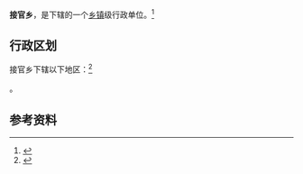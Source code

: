 {{中国乡级行政区|42/09/82/203/000}}

'''接官乡'''，是{{PRC admin/fullname|42/09/82/203/000|3}}下辖的一个[[乡镇|乡镇]]级行政单位。<ref>{{PRC admin/ref sgc|{{PRC admin/parent|42/09/82/203/000}}}}</ref>

== 行政区划 ==

接官乡下辖以下地区：<ref>{{PRC admin/ref sgc|42/09/82/203/000}}</ref>

{{PRC admin/children|42/09/82/203/000}}。

== 参考资料 ==

{{reflist}}

{{行政区划小作品}}
{{PRC admin/navcat|42/09/82/203/000}}